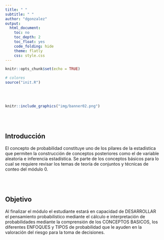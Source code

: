 ```yaml
---
title: " "
subtitle: " " 
author: "dgonzalez"
output:
  html_document:
    toc: no
    toc_depth: 2
    toc_float: yes
    code_folding: hide
    theme: flatly
    css: style.css
---
```


```r
knitr::opts_chunk$set(echo = TRUE)

# colores
source("init.R")

```


<br/><br/>

```r
knitr::include_graphics("img/banner02.png")
```


<br/><br/>

<div class="highlight-box">

# **Introducción**

El concepto de probabilidad constituye uno de los  pilares de la estadística que permiten la construcción de  conceptos posteriores como el de  variable aleatoria e inferencia estadística. Se parte de  los  conceptos básicos para lo cual se requiere revisar los temas de teoría de  conjuntos y técnicas de conteo del módulo 0.

</div>

<br/><br/>

<div class="highlight-box">

# **Objetivo**

Al finalizar el módulo el estudiante estará en capacidad de DESARROLLAR el pensamiento probabilístico mediante el cálculo e interpretación de probabilidades mediante la  comprensión de los CONCEPTOS BASICOS, los diferentes ENFOQUES y TIPOS de probabilidad  que le ayuden en la valoración del riesgo para la toma de decisiones.

</div>

<br/><br/>

<!-- # **Mapa** -->

<!-- ![](img/mapU2.png) -->
